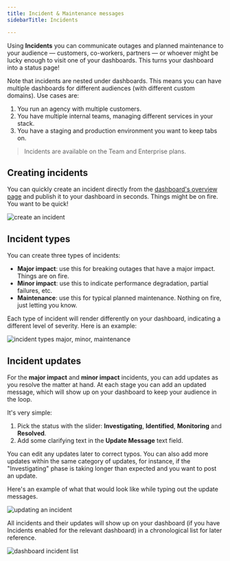 ```yaml
---
title: Incident & Maintenance messages 
sidebarTitle: Incidents

---
```


Using **Incidents** you can communicate outages and planned maintenance to your audience — customers, co-workers, partners —
or whoever might be lucky enough to visit one of your dashboards. This turns your dashboard into a status page!

Note that incidents are nested under dashboards. This means you can have multiple dashboards for different audiences (with
different custom domains). Use cases are:

1. You run an agency with multiple customers.
2. You have multiple internal teams, managing different services in your stack.
3. You have a staging and production environment you want to keep tabs on.

> Incidents are available on the Team and Enterprise plans.

## Creating incidents

You can quickly create an incident directly from the [dashboard's overview page](https://app.checklyhq.com/dashes) and 
publish it to your dashboard in seconds. Things might be on fire. You want to be quick!

![create an incident](/images/docs/images/dashboards-v2/create_incident.png)

## Incident types

You can create three types of incidents:

- **Major impact**: use this for breaking outages that have a major impact. Things are on fire.
- **Minor impact**: use this to indicate performance degradation, partial failures, etc.
- **Maintenance**: use this for typical planned maintenance. Nothing on fire, just letting you know.

Each type of incident will render differently on your dashboard, indicating a different level of severity. 
Here is an example:

![incident types major, minor, maintenance](/images/docs/images/dashboards-v2/incidents_types.png)

## Incident updates

For the **major impact** and **minor impact** incidents, you can add updates as you resolve the matter at hand. At each
stage you can add an updated message, which will show up on your dashboard to keep your
audience in the loop. 

It's very simple:

1. Pick the status with the slider: **Investigating**, **Identified**, **Monitoring** and **Resolved**.
2. Add some clarifying text in the **Update Message** text field.

You can edit any updates later to correct typos. You can also add more updates within the same category of updates, for
instance, if the "Investigating" phase is taking longer than expected and you want to post an update.

Here's an example of what that would look like while typing out the update messages.

![updating an incident](/images/docs/images/dashboards-v2/incident_updates.png)

All incidents and their updates will show up on your dashboard (if you have Incidents enabled for the relevant dashboard)
in a chronological list for later reference.

![dashboard incident list](/images/docs/images/dashboards-v2/dashboard_incident_list.png)




